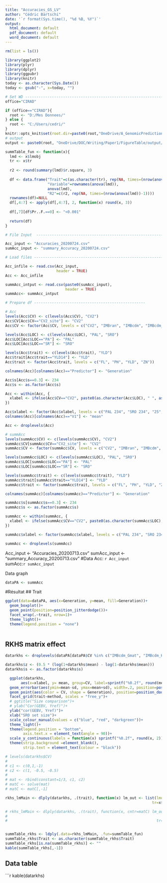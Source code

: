 ```yaml
---
title: "Accuracies_GS_LV"
author: "Cédric Bärtschi"
date: '`r format(Sys.time(), "%d %B, %Y")`'
output:
  html_document: default
  pdf_document: default
  word_document: default
---
```


```r
rm(list = ls())

library(ggplot2)
library(plyr)
library(dplyr)
library(ggpubr)
library(knitr)
today <- as.character(Sys.Date())
today <- gsub("-", x=today, "")

# Set WD ------------------------------------------------------------------
office="CIRAD"

if (office=="CIRAD"){
  root <- "D:/Mes Donnees/"
} else {
  root <- "C:/Users/cedri/"
}
knitr::opts_knit$set(root.dir=paste0(root,"OneDrive/A_GenomicPrediction/PredictionASReml/GS_VL/S02S03_rerun/"))
# output
output <- paste0(root, "OneDrive/DOC/Writing/Paper1/FigureTable/output/")

```


```r
summTable_fun <- function(x){
  lmd <- x$lmobj
  tr <- x$tr
  
  r2 <- round(summary(lmd)$r.square, 3)
  
  df <- data.frame("Trait"=c(as.character(tr), rep(NA, times=(nrow(anova(lmd))-1))),
                   "Variable"=rownames(anova(lmd)),
                   anova(lmd),
                   "R2"=c(r2, rep(NA, times=(nrow(anova(lmd))-1))))
  rownames(df)=NULL
  df[,4:7] <- apply(df[,4:7], 2, function(x) round(x, 3))
  
  df[,7][df$Pr..F.==0] <- "<0.001"
  
  return(df)
}
```


```r
# File Input  -------------------------------------------------------------

Acc_input <- "Accuracies_20200724.csv"
sumAcc_input <- "summary_Accuracy_20200724.csv"

# Load files --------------------------------------------------------------

Acc_infile <- read.csv(Acc_input,
                       header = TRUE)
Acc <- Acc_infile

summAcc_intput <- read.csv(paste0(sumAcc_input),
                           header = TRUE)
summAcc<- summAcc_intput

# Prepare df --------------------------------------------------

# Acc
levels(Acc$CV) <- c(levels(Acc$CV), "CV2")
Acc$CV[Acc$CV=="CV2_site"] <- "CV2"
Acc$CV <- factor(Acc$CV, levels = c("CV2", "IMBran", "IMBcdm", "IMBcdm_Gmat", "IMBcdm_Kmat"))

levels(Acc$LOC) <- c(levels(Acc$LOC), "PAL", "SRO")
Acc$LOC[Acc$LOC=="PA"] <- "PAL"
Acc$LOC[Acc$LOC=="SR"] <- "SRO"

levels(Acc$trait) <- c(levels(Acc$trait), "YLD")
Acc$trait[Acc$trait=="YLD14"] <- "YLD"
Acc$trait <- factor(Acc$trait, levels = c("FL", "PH", "YLD", "ZN"))

colnames(Acc)[colnames(Acc)=="Predictor"] <- "Generation"

Acc$s[Acc$s==0.3] <- 234
Acc$s <- as.factor(Acc$s)

Acc <- within(Acc, {
  xlabel <- ifelse(Acc$CV=="CV2", paste0(as.character(Acc$LOC), " ", as.character(Acc$s)), as.character(Acc$s))
})

Acc$xlabel <- factor(Acc$xlabel, levels = c("PAL 234", "SRO 234", "25", "50", "100", "200"))
colnames(Acc)[colnames(Acc)=="V1"] <- "mean"

Acc <- droplevels(Acc)

# summAcc
levels(summAcc$CV) <- c(levels(summAcc$CV), "CV2")
summAcc$CV[summAcc$CV=="CV2_site"] <- "CV2"
summAcc$CV <- factor(summAcc$CV, levels = c("CV2", "IMBran", "IMBcdm", "IMBcdm_Gmat", "IMBcdm_Kmat"))

levels(summAcc$LOC) <- c(levels(summAcc$LOC), "PAL", "SRO")
summAcc$LOC[summAcc$LOC=="PA"] <- "PAL"
summAcc$LOC[summAcc$LOC=="SR"] <- "SRO"

levels(summAcc$trait) <- c(levels(summAcc$trait), "YLD")
summAcc$trait[summAcc$trait=="YLD14"] <- "YLD"
summAcc$trait <- factor(summAcc$trait, levels = c("FL", "PH", "YLD", "ZN"))

colnames(summAcc)[colnames(summAcc)=="Predictor"] <- "Generation"

summAcc$s[summAcc$s==0.3] <- 234
summAcc$s <- as.factor(summAcc$s)

summAcc <- within(summAcc, {
  xlabel <- ifelse(summAcc$CV=="CV2", paste0(as.character(summAcc$LOC), " ", as.character(summAcc$s)), as.character(summAcc$s))
})

summAcc$xlabel <- factor(summAcc$xlabel, levels = c("PAL 234", "SRO 234", "25", "50", "100", "200"))

summAcc <- droplevels(summAcc)

```
Acc_input <- "Accuracies_20200713.csv"
sumAcc_input <- "summary_Accuracy_20200713.csv"
#Data
Acc: `r Acc_input`  
sumAcc:`r sumAcc_input`


Data graph
```r
dataPA <- summAcc
```

#Résultat
## Trait
```r

ggplot(data=dataPA, aes(x=Generation, y=mean, fill=Generation))+
  geom_boxplot()+
  geom_point(position=position_jitterdodge())+
  facet_wrap(.~trait, nrow=1)+
  theme_light()+
  theme(legend.position = "none")
 

```

## RKHS matrix effect
```r
datarkhs <- droplevels(dataPA[dataPA$CV %in% c("IMBcdm_Gmat", "IMBcdm_Kmat", "IMBran") & dataPA$method=="RKHS",])

datarkhs$z <- (0.5 * (log(1+datarkhs$mean) - log(1-datarkhs$mean)))
datarkhs$s <- as.factor(datarkhs$s)

  ggplot(datarkhs, 
       aes(x=xlabel, y= mean, group=CV, label=sprintf("%0.2f", round(mean, digits = 2))))+
  geom_errorbar(aes(ymin=mean-sd, ymax=mean+sd), width=.2, position=position_dodge(0.5))+
  geom_point(aes(color = CV, shape = Generation), position=position_dodge(0.5))+ #shape = Proxy
  facet_grid(trait~method, scales = "free_y")+
  # ggtitle("Size comparison")+
  # ylab("Cor(GEBV, Yref)")+
  ylab("cor(GEBV, Yref)")+
  xlab("SRO set size")+
  scale_colour_manual(values = c("blue", "red", "darkgreen"))+
  theme_light()+
  theme(legend.position = "bottom",
        axis.text.x = element_text(angle = 90))+
  scale_y_continuous(labels = function(x) sprintf("%0.2f", round(x, 2)))+
  theme(strip.background =element_blank(),
        strip.text = element_text(colour = "black"))
```


```r
# levels(datarkhs$CV)
# 
# c1 <- c(0,1,-1)
# c2 <- c(1, -0.5, -0.5)
# 
# mat <- rbind(constant=1/3, c1, c2)
# matC <- solve(mat)
# matC <- matC[,-1]

rkhs_lmMain <- dlply(datarkhs, .(trait), function(x) lm_out <- list(lmobj=lm(z ~ Generation + CV + s, data =x[x$CV!="IMBran",]),
                                                                  tr=x$trait[1]))

# rkhs_lmMain <- dlply(datarkhs, .(trait), function(x, cntr=matC) lm_out <- list(lmobj=lm(z ~ Generation + CV + s, 
#                                                                                         data =x),
#                                                                   tr=x$trait[1]))


summTable_rkhs <- ldply(.data=rkhs_lmMain, .fun=summTable_fun)
summTable_rkhs$Trait <- as.character(summTable_rkhs$Trait)
summTable_rkhs[is.na(summTable_rkhs)] <- ""
kable(summTable_rkhs[,-1])

```

## Data table
```r
kable(datarkhs)
